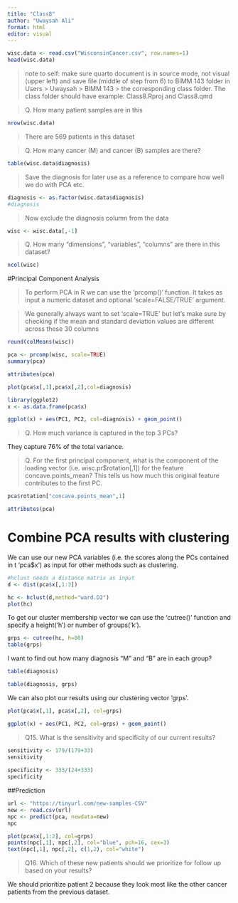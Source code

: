 ```yaml
---
title: "Class8"
author: "Uwaysah Ali"
format: html
editor: visual
---
```


```r
wisc.data <- read.csv("WisconsinCancer.csv", row.names=1)
head(wisc.data)
```
>note to self: make sure quarto document is in source mode, not visual (upper left) and save file (middle of step from 6) to BIMM 143 folder in Users > Uwaysah > BIMM 143 > the corresponding class folder. The class folder should have example: Class8.Rproj and Class8.qmd

>Q. How many patient samples are in this

```r
nrow(wisc.data)
```
>There are 569 patients in this dataset

>Q. How many cancer (M) and cancer (B) samples are there?

```r
table(wisc.data$diagnosis)
```
>Save the diagnosis for later use as a reference to compare how well we do with PCA etc. 

```r
diagnosis <- as.factor(wisc.data$diagnosis)
#diagnosis
```

>Now exclude the diagnosis column from the data

```r
wisc <- wisc.data[,-1]
```

>Q. How many "dimensions", "variables", "columns" are there in this dataset?

```r
ncol(wisc)
```
#Principal Component Analysis 

>To perform PCA in R we can use the 'prcomp()' function. It takes as input a numeric dataset and optional 'scale=FALSE/TRUE' argument. 

>We generally always want to set 'scale=TRUE' but let's make sure by checking if the mean and standard deviation values are different across these 30 columns 

```r
round(colMeans(wisc))
```
```r
pca <- prcomp(wisc, scale=TRUE)
summary(pca)
```
```r
attributes(pca)
```
```r
plot(pca$x[,1],pca$x[,2],col=diagnosis)
```
```r
library(ggplot2)
x <- as.data.frame(pca$x)

ggplot(x) + aes(PC1, PC2, col=diagnosis) + geom_point()
```

>Q. How much variance is captured in the top 3 PCs? 

They capture 76% of the total variance.

>Q. For the first principal component, what is the component of the loading vector (i.e. wisc.pr$rotation[,1]) for the feature concave.points_mean? This tells us how much this original feature contributes to the first PC.

```r
pca$rotation["concave.points_mean",1]
```
```r
attributes(pca)
```
# Combine PCA results with clustering

We can use our new PCA variables (i.e. the scores along the PCs contained in t 'pca$x') as input for other methods such as clustering.

```r
#hclust needs a distance matrix as input
d <- dist(pca$x[,1:3])

hc <- hclust(d,method="ward.D2")
plot(hc)
```

To get our cluster membership vector we can use the 'cutree()' function and specify a height('h') or number of groups('k').

```r
grps <- cutree(hc, h=80)
table(grps)
```
I want to find out how many diagnosis "M" and "B" are in each group?

```r
table(diagnosis)
```
```r
table(diagnosis, grps)
```
We can also plot our results using our clustering vector 'grps'. 

```r
plot(pca$x[,1], pca$x[,2], col=grps)
```
```r
ggplot(x) + aes(PC1, PC2, col=grps) + geom_point()
```

>Q15. What is the sensitivity and specificity of our current results?

```r
sensitivity <- 179/(179+33)
sensitivity
  
specificity <- 333/(24+333)
specificity
```


##Prediction

```r
url <- "https://tinyurl.com/new-samples-CSV"
new <- read.csv(url)
npc <- predict(pca, newdata=new)
npc
```
```r
plot(pca$x[,1:2], col=grps)
points(npc[,1], npc[,2], col="blue", pch=16, cex=3)
text(npc[,1], npc[,2], c(1,2), col="white")
```

>Q16. Which of these new patients should we prioritize for follow up based on your results?

We should prioritize patient 2 because they look most like the other cancer patients from the previous dataset. 
